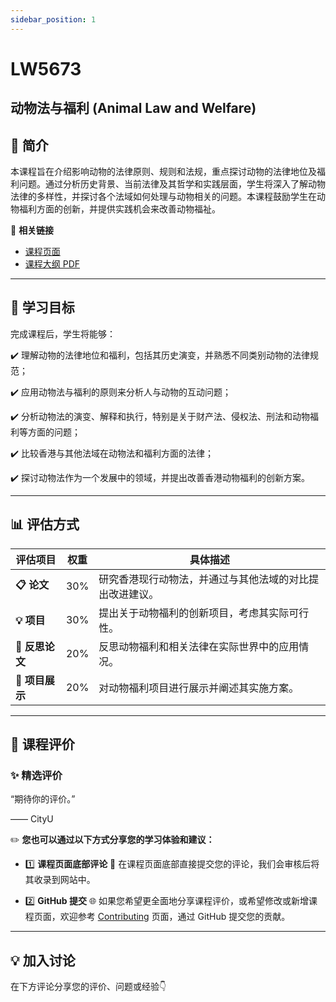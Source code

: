 ```yaml
---
sidebar_position: 1
---
```


# LW5673
## 动物法与福利 (Animal Law and Welfare)

## **📘 简介**
本课程旨在介绍影响动物的法律原则、规则和法规，重点探讨动物的法律地位及福利问题。通过分析历史背景、当前法律及其哲学和实践层面，学生将深入了解动物法律的多样性，并探讨各个法域如何处理与动物相关的问题。本课程鼓励学生在动物福利方面的创新，并提供实践机会来改善动物福祉。

🔗 **相关链接**
- [课程页面](https://www.cityu.edu.hk/catalogue/pg/202425/course/LW5673.htm)
- [课程大纲 PDF](https://www.cityu.edu.hk/catalogue/pg/202425/course/LW5673.pdf)

---

## **🎯 学习目标**

完成课程后，学生将能够：

✔️ 理解动物的法律地位和福利，包括其历史演变，并熟悉不同类别动物的法律规范；

✔️ 应用动物法与福利的原则来分析人与动物的互动问题；

✔️ 分析动物法的演变、解释和执行，特别是关于财产法、侵权法、刑法和动物福利等方面的问题；

✔️ 比较香港与其他法域在动物法和福利方面的法律；

✔️ 探讨动物法作为一个发展中的领域，并提出改善香港动物福利的创新方案。

---

## **📊 评估方式**

| **评估项目**         | **权重** | **具体描述**                                                                                       |
|---------------------|---------|---------------------------------------------------------------------------------------------------|
| **📋 论文**           | 30%     | 研究香港现行动物法，并通过与其他法域的对比提出改进建议。                                           |
| **💡 项目**           | 30%     | 提出关于动物福利的创新项目，考虑其实际可行性。                                                     |
| **📝 反思论文**       | 20%     | 反思动物福利和相关法律在实际世界中的应用情况。                                                     |
| **📢 项目展示**       | 20%     | 对动物福利项目进行展示并阐述其实施方案。                                                           |

---

## **💬 课程评价**

### ✨ **精选评价**
<div className={commentStyles.commentBox}>
    <p className={commentStyles.commentText}>
        “期待你的评价。”
    </p>
    <p className={commentStyles.commentAuthor}>—— CityU</p>
</div>

✏️ **您也可以通过以下方式分享您的学习体验和建议：**

- 1️⃣ **课程页面底部评论**
💬 在课程页面底部直接提交您的评论，我们会审核后将其收录到网站中。

- 2️⃣ **GitHub 提交**
🌐 如果您希望更全面地分享课程评价，或希望修改或新增课程页面，欢迎参考 [Contributing](/contributing) 页面，通过 GitHub 提交您的贡献。

---

## **💡 加入讨论**

在下方评论分享您的评价、问题或经验👇
<Utterances />
